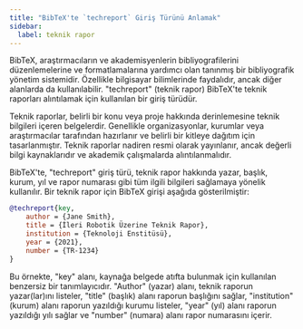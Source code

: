 ```yaml
---
title: "BibTeX'te `techreport` Giriş Türünü Anlamak"
sidebar:
  label: teknik rapor
---
```



BibTeX, araştırmacıların ve akademisyenlerin bibliyografilerini düzenlemelerine ve formatlamalarına yardımcı olan tanınmış bir bibliyografik yönetim sistemidir. Özellikle bilgisayar bilimlerinde faydalıdır, ancak diğer alanlarda da kullanılabilir. "techreport" (teknik rapor) BibTeX'te teknik raporları alıntılamak için kullanılan bir giriş türüdür.

Teknik raporlar, belirli bir konu veya proje hakkında derinlemesine teknik bilgileri içeren belgelerdir. Genellikle organizasyonlar, kurumlar veya araştırmacılar tarafından hazırlanır ve belirli bir kitleye dağıtım için tasarlanmıştır. Teknik raporlar nadiren resmi olarak yayınlanır, ancak değerli bilgi kaynaklarıdır ve akademik çalışmalarda alıntılanmalıdır.

BibTeX'te, "techreport" giriş türü, teknik rapor hakkında yazar, başlık, kurum, yıl ve rapor numarası gibi tüm ilgili bilgileri sağlamaya yönelik kullanılır. Bir teknik rapor için BibTeX girişi aşağıda gösterilmiştir:

<CiteDrive/>

```bibtex
@techreport{key,   
	author = {Jane Smith},   
	title = {İleri Robotik Üzerine Teknik Rapor},   
	institution = {Teknoloji Enstitüsü},   
	year = {2021},   
	number = {TR-1234}
}
```

Bu örnekte, "key" alanı, kaynağa belgede atıfta bulunmak için kullanılan benzersiz bir tanımlayıcıdır. "Author" (yazar) alanı, teknik raporun yazar(lar)ını listeler, "title" (başlık) alanı raporun başlığını sağlar, "institution" (kurum) alanı raporun yazıldığı kurumu listeler, "year" (yıl) alanı raporun yazıldığı yılı sağlar ve "number" (numara) alanı rapor numarasını içerir.
